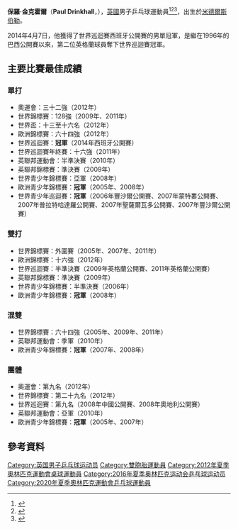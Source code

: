 {{noteTA
|G1=Table Tennis
|1=zh-hans:米德爾斯伯勒; zh-hk:米杜士堡; zh-tw:米德斯堡;
}}
{{Infobox 乒乓球
| playername = 保羅·金克霍爾<br />''Paul Drinkhall''
| image = Paul Drinkhall.jpg
| imagesize = 
| caption = 金克霍爾在2011年的英格蘭公開賽
| fullname = 
| nicknames =
| nationality = {{GBR}}
| residence =
| playingstyle =
| equipment =
| hrank = 32（2016年9月）
| club = 
| birthdate = {{Birth date and age|df=yes|1990|1|16}}
| birthplace = [[英國|英國]][[米德爾斯伯勒|米德爾斯伯勒]]
| deathdate =
| deathplace =
| height = 
| weight =
| medaltemplates =
{{MedalSport | 男子[[乒乓球|乒乓球]] }}  
{{MedalCountry | {{ENG}} }} 
{{MedalCompetition | [[世界乒乓球錦標賽|世界乒乓球錦標賽]] }}
{{MedalBronze | [[2016年世界乒乓球團體錦標賽|2016年 吉隆坡]] | 男子團體 }} 
{{MedalCompetition | [[世界杯乒乓球賽|世界杯乒乓球賽]] }}
{{MedalBronze | [[2018年團體世界杯乒乓球賽|2018年 倫敦]] | 男子團體 }} 
{{MedalCompetition | [[英聯邦運動會|英聯邦運動會]] }}
{{MedalGold | [[2014年英聯邦運動會|2014年 格拉斯哥]] | [[2014年英聯邦運動會乒乓球比賽|混合雙打]] }}
{{MedalSilver | [[2010年英聯邦運動會|2010年 德里]] | 男子團體 }} 
{{MedalSilver | [[2014年英聯邦運動會|2014年 格拉斯哥]] | [[2014年英聯邦運動會乒乓球比賽|男子團體]] }}
{{MedalBronze | [[2010年英聯邦運動會|2010年 德里]] | 混合雙打 }}
{{MedalCompetition | [[英聯邦乒乓球錦標賽|英聯邦乒乓球錦標賽]] }} 
{{MedalBronze | [[2009年英聯邦乒乓球錦標賽|2009年 格拉斯哥]] | 男子單打 }}
{{MedalBronze | [[2009年英聯邦乒乓球錦標賽|2009年 格拉斯哥]] | 男子雙打 }}
{{MedalCompetition | [[世界青少年乒乓球錦標賽|世界青少年乒乓球錦標賽]] }} 
{{MedalSilver | [[2008年世界青少年乒乓球錦標賽|2008年 馬德里]] | 男子單打 }} 
{{MedalCompetition | [[歐洲青少年乒乓球錦標賽|歐洲青少年乒乓球錦標賽]] }} 
{{MedalGold | [[2005年歐洲青少年乒乓球錦標賽|2005年 奧斯特拉瓦]] | 男子單打 }}
{{MedalGold | [[2005年歐洲青少年乒乓球錦標賽|2005年 奧斯特拉瓦]] | 男子團體 }}
{{MedalGold | [[2007年歐洲青少年乒乓球錦標賽|2007年 布拉提斯拉瓦]] | 混合雙打 }}
{{MedalGold | [[2007年歐洲青少年乒乓球錦標賽|2007年 布拉提斯拉瓦]] | 男子團體 }}
{{MedalGold | [[2008年歐洲青少年乒乓球錦標賽|2008年 特爾尼]] | 男子單打 }}
{{MedalGold | [[2008年歐洲青少年乒乓球錦標賽|2008年 特爾尼]] | 男子雙打 }}
{{MedalGold | [[2008年歐洲青少年乒乓球錦標賽|2008年 特爾尼]] | 混合雙打 }}
{{MedalSilver | [[2005年歐洲青少年乒乓球錦標賽|2005年 奧斯特拉瓦]] | 混合雙打 }} 
{{MedalSilver | [[2006年歐洲青少年乒乓球錦標賽|2006年 塞拉耶佛]] | 男子雙打 }}
|}}

'''保羅·金克霍爾'''（'''Paul Drinkhall'''，{{bd|1990年|1月16日|c=Drinkhall, Paul}}），[[英國|英國]]男子乒乓球運動員<ref>{{cite web|url=http://www.ittf.com/ittf_stats/stats_per_player.asp?player_id=102380|title=Stats Records - ITTF Statistics|deadurl=yes|archiveurl=https://web.archive.org/web/20121024104737/http://www.ittf.com/ittf_stats/stats_per_player.asp?player_id=102380|archivedate=2012-10-24|accessdate=2014-04-08}}</ref><ref>{{cite web|url=http://www.ittf.com/ittf_ranking/world_ranking_per_name.asp?Player_ID=102380|title=World ranking Record for DRINKHALL Paul (ENG)|deadurl=yes|archiveurl=https://web.archive.org/web/20140408230953/http://www.ittf.com/ittf_ranking/world_ranking_per_name.asp?Player_ID=102380|archivedate=2014-04-08|accessdate=2014-04-08}}</ref><ref>{{cite web|url=http://www.ittfranking.com/cgi-bin/ttplayer.cgi?number=102380|title=DRINKHALL Paul (ENG) - ITTF Rankings|accessdate=2014-04-08|archive-date=2014-04-08|archive-url=https://web.archive.org/web/20140408213421/http://www.ittfranking.com/cgi-bin/ttplayer.cgi?number=102380|dead-url=no}}</ref>，出生於[[米德爾斯伯勒|米德爾斯伯勒]]。

2014年4月7日，他獲得了世界巡迴賽西班牙公開賽的男單冠軍，是繼{{link-en|卡爾·普林|Carl Prean}}在1996年的巴西公開賽以來，第二位英格蘭球員奪下世界巡迴賽冠軍。

== 主要比賽最佳成績 ==
=== 單打 ===
* 奧運會：三十二強（2012年）
* 世界錦標賽：128強（2009年、2011年）
* 世界盃：十三至十六名（2012年）
* 歐洲錦標賽：六十四強（2012年）
* 世界巡迴賽：'''冠軍'''（2014年西班牙公開賽）
* 世界巡迴賽年終賽：十六強（2011年）
* 英聯邦運動會：半準決賽（2010年）
* 英聯邦錦標賽：準決賽（2009年）
* 世界青少年錦標賽：亞軍（2008年）
* 歐洲青少年錦標賽：'''冠軍'''（2005年、2008年）
* 世界青少年巡迴賽：'''冠軍'''（2006年豐沙爾公開賽、2007年蒙特婁公開賽、2007年普拉特哈達羅公開賽、2007年聖薩爾瓦多公開賽、2007年豐沙爾公開賽）

=== 雙打 ===
* 世界錦標賽：外圍賽（2005年、2007年、2011年）
* 歐洲錦標賽：十六強（2012年）
* 世界巡迴賽：半準決賽（2009年英格蘭公開賽、2011年英格蘭公開賽）
* 英聯邦錦標賽：準決賽（2009年）
* 世界青少年錦標賽：半準決賽（2006年）
* 歐洲青少年錦標賽：'''冠軍'''（2008年）

=== 混雙 ===
* 世界錦標賽：六十四強（2005年、2009年、2011年）
* 英聯邦運動會：季軍（2010年）
* 歐洲青少年錦標賽：'''冠軍'''（2007年、2008年）

=== 團體 ===
* 奧運會：第九名（2012年）
* 世界錦標賽：第二十九名（2012年）
* 世界巡迴賽：第九名（2008年中國公開賽、2008年奧地利公開賽）
* 英聯邦運動會：亞軍（2010年）
* 歐洲青少年錦標賽：'''冠軍'''（2005年、2007年）

== 參考資料 ==
{{reflist}}

{{DEFAULTSORT:Drinkhall, Paul}}
[[Category:英国男子乒乓球运动员|Category:英国男子乒乓球运动员]]
[[Category:雙胞胎運動員|Category:雙胞胎運動員]]
[[Category:2012年夏季奧林匹克運動會桌球運動員|Category:2012年夏季奧林匹克運動會桌球運動員]]
[[Category:2016年夏季奥林匹克运动会乒乓球运动员|Category:2016年夏季奥林匹克运动会乒乓球运动员]]
[[Category:2020年夏季奧林匹克運動會乒乓球運動員|Category:2020年夏季奧林匹克運動會乒乓球運動員]]